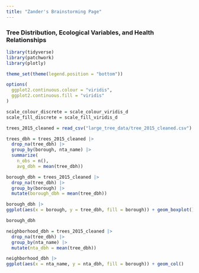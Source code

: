 ```yaml
---
title: "Zander's Brainstorming Page"
---
```


### Tree Distribution, Ecological Variables, and Health Relationships

```r
library(tidyverse)
library(patchwork)
library(plotly)

theme_set(theme(legend.position = "bottom"))

options(
  ggplot2.continuous.colour = "viridis",
  ggplot2.continuous.fill = "viridis"
)

scale_colour_discrete = scale_colour_viridis_d
scale_fill_discrete = scale_fill_viridis_d
```

```r

trees_2015_cleaned = read_csv("large_tree_data/tree_2015_cleaned.csv")

trees_dbh = trees_2015_cleaned |> 
  drop_na(tree_dbh) |> 
  group_by(borough, nta_name) |> 
  summarize(
    n_obs = n(),
    avg_dbh = mean(tree_dbh))

```

```r
borough_dbh = trees_2015_cleaned |> 
  drop_na(tree_dbh) |> 
  group_by(borough) |> 
  mutate(borough_dbh = mean(tree_dbh))

borough_dbh |> 
ggplot(aes(x = borough, y = tree_dbh, fill = borough)) + geom_boxplot()

borough_dbh
```

```r
neighborhood_dbh = trees_2015_cleaned |> 
  drop_na(tree_dbh) |> 
  group_by(nta_name) |> 
  mutate(nta_dbh = mean(tree_dbh))

neighborhood_dbh |> 
ggplot(aes(x = nta_name, y = nta_dbh, fill = borough)) + geom_col()
```

